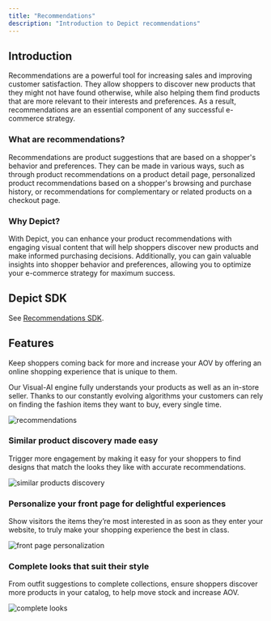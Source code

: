 ```yaml
---
title: "Recommendations"
description: "Introduction to Depict recommendations"
---
```


## Introduction

Recommendations are a powerful tool for increasing sales and improving customer satisfaction. They allow shoppers to discover new products that they might not have found otherwise, while also helping them find products that are more relevant to their interests and preferences. As a result, recommendations are an essential component of any successful e-commerce strategy.

### What are recommendations?

Recommendations are product suggestions that are based on a shopper's behavior and preferences. They can be made in various ways, such as through product recommendations on a product detail page, personalized product recommendations based on a shopper's browsing and purchase history, or recommendations for complementary or related products on a checkout page.

### Why Depict?

With Depict, you can enhance your product recommendations with engaging visual content that will help shoppers discover new products and make informed purchasing decisions. Additionally, you can gain valuable insights into shopper behavior and preferences, allowing you to optimize your e-commerce strategy for maximum success.


## Depict SDK

See [Recommendations SDK](/reference/recommendations-sdk/recommendations-sdk-overview).


## Features

Keep shoppers coming back for more and increase your AOV by offering an online shopping experience that is unique to them.

Our Visual-AI engine fully understands your products as well as an in-store seller. Thanks to our constantly evolving algorithms your customers can rely on finding the fashion items they want to buy, every single time.

![recommendations](/images/63cfaf0299c762b12a22eace_recommendation_main_update.png)

### Similar product discovery made easy

Trigger more engagement by making it easy for your shoppers to find designs that match the looks they like with accurate recommendations.

![similar products discovery](/images/63e61ee9fdf813902ab2bbc6_01_recommendation_1_update_01.png)

### Personalize your front page for delightful experiences

Show visitors the items they’re most interested in as soon as they enter your website, to truly make your shopping experience the best in class.

![front page personalization](/images/63e61eec8110ab0f8cef7746_01_recommendation_2_update_01.png)

### Complete looks that suit their style

From outfit suggestions to complete collections, ensure shoppers discover more products in your catalog, to help move stock and increase AOV.

![complete looks](/images/63e61f1fc37df269e4b00387_01_recommendation_3_update_02.png)